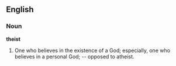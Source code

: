 ==English==

===Noun===

'''theist'''

#One who believes in the existence of a God; especially, one who believes in a personal God; -- opposed to atheist.